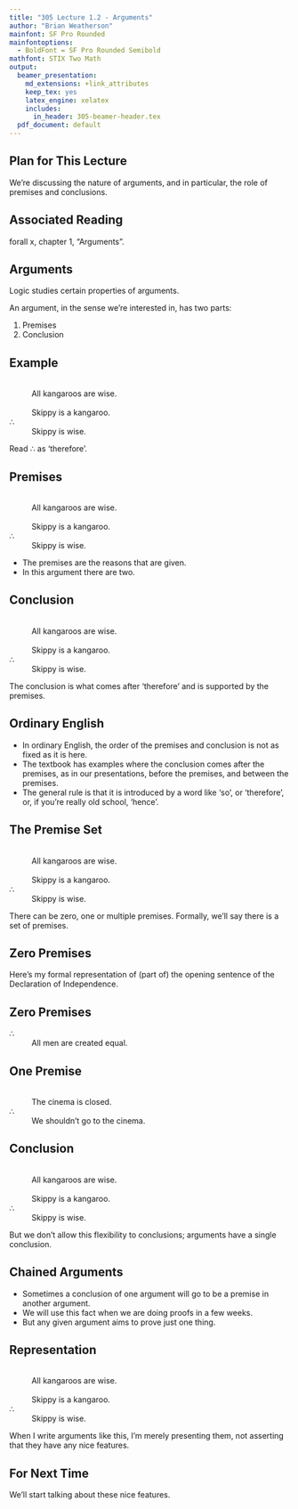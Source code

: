 ```yaml
---
title: "305 Lecture 1.2 - Arguments"
author: "Brian Weatherson"
mainfont: SF Pro Rounded
mainfontoptions:
  - BoldFont = SF Pro Rounded Semibold
mathfont: STIX Two Math
output:
  beamer_presentation:
    md_extensions: +link_attributes
    keep_tex: yes
    latex_engine: xelatex
    includes:
      in_header: 305-beamer-header.tex
  pdf_document: default
---
```


## Plan for This Lecture

We're discussing the nature of arguments, and in particular, the role of premises and conclusions.

## Associated Reading

forall x, chapter 1, "Arguments".

## Arguments

Logic studies certain properties of arguments.

An argument, in the sense we're interested in, has two parts:

1. Premises
2. Conclusion

## Example

&nbsp;
:    All kangaroos are wise.

&nbsp;
:    Skippy is a kangaroo.

$\therefore$
:    Skippy is wise.

Read $\therefore$ as 'therefore'.

## Premises

&nbsp;
:    All kangaroos are wise.

&nbsp;
:    Skippy is a kangaroo.

$\therefore$
:    Skippy is wise.

- The premises are the reasons that are given.
- In this argument there are two.

## Conclusion

&nbsp;
:    All kangaroos are wise.

&nbsp;
:    Skippy is a kangaroo.

$\therefore$
:    Skippy is wise.

The conclusion is what comes after 'therefore' and is supported by the premises.

## Ordinary English

- In ordinary English, the order of the premises and conclusion is not as fixed as it is here.
- The textbook has examples where the conclusion comes after the premises, as in our presentations, before the premises, and between the premises.
- The general rule is that it is introduced by a word like 'so', or 'therefore', or, if you're really old school, 'hence'.

## The Premise Set

&nbsp;
:    All kangaroos are wise.

&nbsp;
:    Skippy is a kangaroo.

$\therefore$
:    Skippy is wise.

There can be zero, one or multiple premises. Formally, we'll say there is a set of premises.

## Zero Premises

Here's my formal representation of (part of) the opening sentence of the Declaration of Independence.

## Zero Premises

$\therefore$
:    All men are created equal.

## One Premise

&nbsp;
:    The cinema is closed.

$\therefore$
:    We shouldn't go to the cinema.

## Conclusion

&nbsp;
:    All kangaroos are wise.

&nbsp;
:    Skippy is a kangaroo.

$\therefore$
:    Skippy is wise.

But we don't allow this flexibility to conclusions; arguments have a single conclusion.

## Chained Arguments

- Sometimes a conclusion of one argument will go to be a premise in another argument.
- We will use this fact when we are doing proofs in a few weeks.
- But any given argument aims to prove just one thing.

## Representation

&nbsp;
:    All kangaroos are wise.

&nbsp;
:    Skippy is a kangaroo.

$\therefore$
:    Skippy is wise.

When I write arguments like this, I'm merely presenting them, not asserting that they have any nice features.

## For Next Time

We'll start talking about these nice features.

